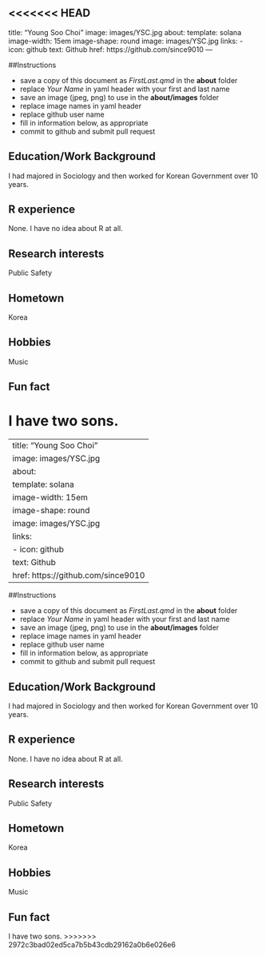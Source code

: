 <<<<<<< HEAD
---
title: "Young Soo Choi"
image: images/YSC.jpg
about:
  template: solana
  image-width: 15em
  image-shape: round
  image: images/YSC.jpg
  links:
  - icon: github
    text: Github
    href: https://github.com/since9010
---

##Instructions

-   save a copy of this document as *FirstLast.qmd* in the **about** folder
-   replace *Your Name* in yaml header with your first and last name
-   save an image (jpeg, png) to use in the **about/images** folder
-   replace image names in yaml header
-   replace github user name
-   fill in information below, as appropriate
-   commit to github and submit pull request

## Education/Work Background

I had majored in Sociology and then worked for Korean Government over 10 years.

## R experience

None. I have no idea about R at all.

## Research interests

Public Safety

## Hometown

Korea

## Hobbies

Music

## Fun fact

I have two sons.
=======
---
title: "Young Soo Choi"
image: images/YSC.jpg
about:
  template: solana
  image-width: 15em
  image-shape: round
  image: images/YSC.jpg
  links:
  - icon: github
    text: Github
    href: https://github.com/since9010
---

##Instructions

-   save a copy of this document as *FirstLast.qmd* in the **about** folder
-   replace *Your Name* in yaml header with your first and last name
-   save an image (jpeg, png) to use in the **about/images** folder
-   replace image names in yaml header
-   replace github user name
-   fill in information below, as appropriate
-   commit to github and submit pull request

## Education/Work Background

I had majored in Sociology and then worked for Korean Government over 10 years.

## R experience

None. I have no idea about R at all.

## Research interests

Public Safety

## Hometown

Korea

## Hobbies

Music

## Fun fact

I have two sons.
>>>>>>> 2972c3bad02ed5ca7b5b43cdb29162a0b6e026e6
